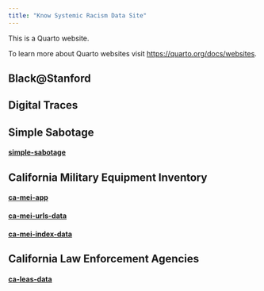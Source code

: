 ```yaml
---
title: "Know Systemic Racism Data Site"
---
```


This is a Quarto website.

To learn more about Quarto websites visit <https://quarto.org/docs/websites>.

## Black@Stanford

## Digital Traces

## Simple Sabotage
#### [simple-sabotage](https://github.com/know-systemic-racism/simple-sabotage)

## California Military Equipment Inventory
#### [ca-mei-app](https://github.com/know-systemic-racism/ca-mei-app)
#### [ca-mei-urls-data](https://github.com/know-systemic-racism/ca-mei-urls-data)
#### [ca-mei-index-data](https://github.com/know-systemic-racism/ca-mei-index-data)

## California Law Enforcement Agencies
#### [ca-leas-data](https://github.com/know-systemic-racism/ca-leas-data)
